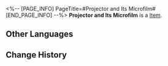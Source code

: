 <%-- [PAGE_INFO]
PageTitle=#Projector and Its Microfilm#
[END_PAGE_INFO] --%>
{{Item Infobox
|id          = 250027
|image       = Item Projector and Its Microfilm.png{{subst:void|<!--$UPLOAD:<<SpriteOutput/Quest/Museum/MuseumItemPhotoIcon/MuseumItemPhotoIcon_301.png>-<Item Projector and Its Microfilm.png>-<Item Icons>>-->}}
|type        = 
|invCategory = 
|rarity      = 1
|effect      = 
|description = 
}}
'''Projector and Its Microfilm''' is a [[Item]].

==Other Languages==
{{Other Languages
|en   = Projector and Its Microfilm
|zhs  = 放映机及其微缩胶片
|zht  = 放映機及其微縮膠片
|ja   = 映写機とマイクロフィルム
|ko   = 영사기 및 마이크로필름
|es   = Proyector y su microfilm
|fr   = Projecteur et son microfilm
|ru   = Кинопроектор и микрофильм
|th   = เครื่องฉายภาพยนตร์ และม้วนฟิล์มขนาดเล็ก
|vi   = Máy Chiếu Và Cuộn Phim Nhỏ
|de   = Projektor und sein Mikrofilm
|id   = Proyektor dan Mikrofilm
|pt   = Projetor e seu Microfilme
}}

==Change History==
{{Change History|1.1}}